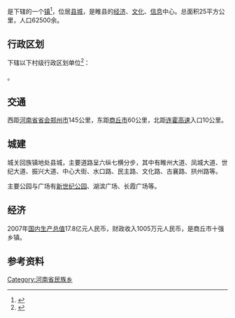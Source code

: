 {{中国乡级行政区|41/14/22/105/000}}

'''{{PAGENAMEBASE}}'''是{{PRC admin/fullname|41/14/22/105/000|3}}下辖的一个[[行政建制镇|镇]]<ref>{{PRC admin/ref sgc|{{PRC admin/parent|41/14/22/105/000}}}}</ref>，位居[[县城|县城]]，是睢县的[[经济|经济]]、[[文化|文化]]、[[信息|信息]]中心。总面积25平方公里，人口62500余。

== 行政区划 ==
{{PAGENAMEBASE}}下辖以下村级行政区划单位<ref>{{PRC admin/ref sgc|41/14/22/105/000}}</ref>：

{{PRC admin/children|41/14/22/105/000}}。

==交通==
西距[[河南省|河南省]][[首府|省会]][[郑州市|郑州市]]145公里，东距[[商丘市|商丘市]]60公里，北距[[连霍高速|连霍高速]]入口10公里。

==城建==
城关回族镇地处县城，主要道路呈六纵七横分步，其中有睢州大道、凤城大道、世纪大道、振兴大道、中心大街、水口路、民主路、文化路、古襄路、拱州路等。

主要公园与广场有[[新世纪公园|新世纪公园]]、湖滨广场、长霞广场等。

==经济==
2007年[[国内生产总值|国内生产总值]]17.8亿元人民币，财政收入1005万元人民币，是商丘市十强乡镇。

== 参考资料 ==
{{reflist}}

{{河南行政区划小作品}}
{{PRC admin/navcat|41/14/22/105/000}}
[[Category:河南省民族乡|Category:河南省民族乡]]
